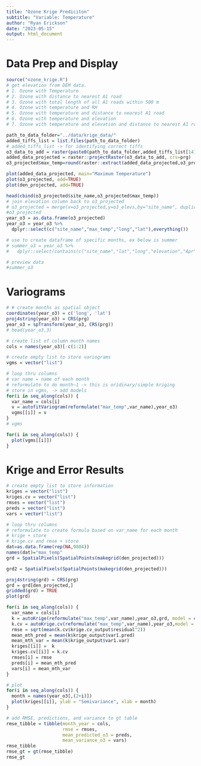 ```yaml
---
title: "Ozone Krige Prediciton"
subtitle: "Variable: Temperature"
author: "Ryan Erickson"
date: "2023-05-15"
output: html_document
---
```


# Data Prep and Display

```r
source("ozone_krige.R")
# get elevation from DEM data. 
# 1. Ozone with Temperature
# 2. Ozone with distance to nearest A1 road
# 3. Ozone with total length of all A1 roads within 500 m
# 4. Ozone with temperature and RH
# 5. Ozone with temperature and distance to nearest A1 road
# 6. Ozone with temperature and elevation
# 7. Ozone with temperature and elevation and distance to nearest A1 road.

path_to_data_folder="../data/krige_data/"
added_tiffs_list = list.files(path_to_data_folder)
# added_tiffs_list -> for identifying correct tiffs
o3_data_to_add = raster(paste0(path_to_data_folder,added_tiffs_list[14]))
added_data_projected = raster::projectRaster(o3_data_to_add, crs=prg)
o3_projected$max_temp=round(raster::extract(added_data_projected,o3_projected),2)

plot(added_data_projected, main="Maximum Temperature")
plot(o3_projected, add=TRUE)
plot(den_projected, add=TRUE)

head(cbind(o3_projected$site_name,o3_projected$max_temp))
# join elevation column back to o3_projected
# o3_projected = merge(x=o3_projected,y=o3_elevs,by="site_name", duplicateGeoms = TRUE)
#o3_projected
year_o3 = as.data.frame(o3_projected)
year_o3 = year_o3 %>% 
  dplyr::select(c("site_name","max_temp","long","lat"),everything())

# use to create dataframe of specific months, ex below is summer
# summer_o3 = year_o3 %>%
#   dplyr::select(contains(c("site_name","lat","long","elevation","Apr","May","Jun","Jul","Aug","Sep","Oct")))

# preview data
#summer_o3
```

# Variograms
```r
# # create months as spatial object
coordinates(year_o3) = c('long', 'lat')
proj4string(year_o3) = CRS(prg)
year_o3 = spTransform(year_o3, CRS(prg))
# head(year_o3,3)

# create list of column month names 
cols = names(year_o3)[-c(1:2)]

# create empty list to store variograms
vgms = vector("list")

# loop thru columns
# var name = name of each month
# reformulate to do month~1 -> this is oridinary/simple kriging
# store in vgms, -> add models
for(i in seq_along(cols)) {
  var_name = cols[i]
  v = autofitVariogram(reformulate("max_temp",var_name),year_o3)
  vgms[[i]] = v
}
# vgms

for(i in seq_along(cols)) {
  plot(vgms[[i]])
}
```

# Krige and Error Results
```r
# create empty list to store information
kriges = vector("list")
kriges.cv = vector("list")
rmses = vector("list")
preds = vector("list")
vars = vector("list")

# loop thru columns
# reformulate to create formula based on var_name for each month
# krige + store
# krige.cv and rmse + store
dat=as.data.frame(rep(NA,9804))
names(dat)="max_temp"
grd = SpatialPixels(SpatialPoints(makegrid(den_projected)))

grd2 = SpatialPixels(SpatialPoints(makegrid(den_projected)))

proj4string(grd) = CRS(prg)
grd = grd[den_projected,]
gridded(grd) = TRUE
plot(grd)

for(i in seq_along(cols)) {
  var_name = cols[i]
  k = autoKrige(reformulate("max_temp",var_name),year_o3,grd, model = c("Ste","Sph","Mat","Exp","Nug","Gau","Lin"))
  k.cv = autoKrige.cv(reformulate("max_temp",var_name),year_o3,model = c("Ste","Sph","Mat","Exp","Nug","Gau","Lin"))
  rmse = sqrt(mean(k.cv$krige.cv_output$residual^2))
  mean_mth_pred = mean(k$krige_output$var1.pred)
  mean_mth_var = mean(k$krige_output$var1.var)
  kriges[[i]] =  k
  kriges.cv[[i]] = k.cv
  rmses[i] = rmse
  preds[i] = mean_mth_pred
  vars[i] = mean_mth_var
}

# plot
for(i in seq_along(cols)) {
  month = names(year_o3[,(2+i)])
  plot(kriges[[i]], ylab = "Semivariance", xlab = month)
}

# add RMSE, predictions, and variance to gt table
rmse_tibble = tibble(month_year = cols,
                     rmse = rmses,
                     mean_predicted_o3 = preds,
                     mean_variance_o3 = vars)
rmse_tibble
rmse_gt = gt(rmse_tibble)
rmse_gt
```